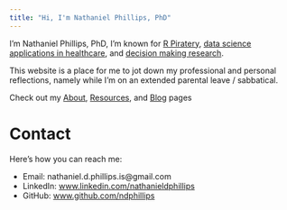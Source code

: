 ```yaml
---
title: "Hi, I'm Nathaniel Phillips, PhD"
---
```


I'm Nathaniel Phillips, PhD, I'm known for [R Piratery](www.bookdown.org/ndphillips/yarrr), [data science applications in healthcare](https://posit.co/resources/videos/flatironkitchen-how-we-overhauled-a-frankensteinian-sql-workflow-with-the-tidyverse), and [decision making research](https://github.com/ndphillips/FFTrees).

This website is a place for me to jot down my professional and personal reflections, namely while I'm on an extended parental leave / sabbatical.

Check out my [About](about.qmd), [Resources](resources.qmd), and [Blog](blog.qmd) pages

# Contact

Here's how you can reach me:

- Email: nathaniel.d.phillips.is@gmail.com
- LinkedIn: [www.linkedin.com/nathanieldphillips]()
- GitHub: [www.github.com/ndphillips]()
